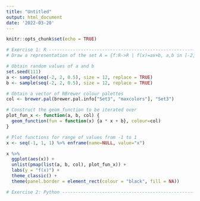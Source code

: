 ```yaml
---
title: "Untitled"
output: html_document
date: '2022-03-20'
---
```


```r
knitr::opts_chunk$set(echo = TRUE)
```


```r
# Exercise 1: R ----------------------------------------------------------------
# Draw a representation of the set A = {f:R->R | f(x)=ax+b, a,b in [-2, 2]]}

# Obtain random values of a and b
set.seed(111)
a <- sample(seq(-2, 2, 0.5), size = 12, replace = TRUE)
b <- sample(seq(-2, 2, 0.5), size = 12, replace = TRUE)

# Obtain a vector of RBrewer colour palettes
col <- brewer.pal(brewer.pal.info["Set3", "maxcolors"], "Set3")

# Construct the geom_function to be iterated over
plot_fun_x <- function(a, b, col) {
  geom_function(fun = function(x) {a * x + b}, colour=col)
}

# Plot functions for range of values from -1 to 1
x <- seq(-1, 1, 1) %>% enframe(name=NULL, value="x")

x %>%
  ggplot(aes(x)) +
  unlist(pmap(list(a, b, col), plot_fun_x)) +
  labs(y = "f(x)") +
  theme_classic() +
  theme(panel.border = element_rect(colour = "black", fill = NA))
```

```r
# Exercise 2: Python -----------------------------------------------------------
```